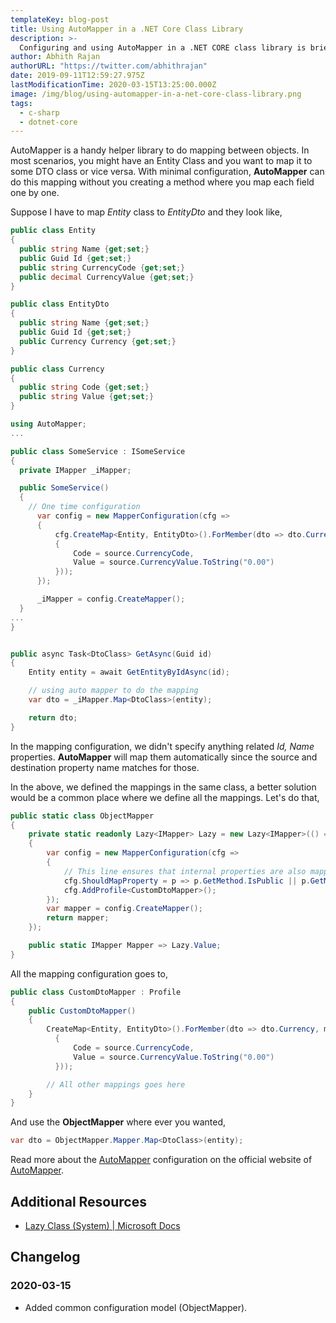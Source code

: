 ```yaml
---
templateKey: blog-post
title: Using AutoMapper in a .NET Core Class Library
description: >-
  Configuring and using AutoMapper in a .NET CORE class library is briefed in this article.
author: Abhith Rajan
authorURL: "https://twitter.com/abhithrajan"
date: 2019-09-11T12:59:27.975Z
lastModificationTime: 2020-03-15T13:25:00.000Z
image: /img/blog/using-automapper-in-a-net-core-class-library.png
tags:
  - c-sharp
  - dotnet-core
---
```


AutoMapper is a handy helper library to do mapping between objects. In most scenarios, you might have an Entity Class and you want to map it to some DTO class or vice versa. With minimal configuration, **AutoMapper** can do this mapping without you creating a method where you map each field one by one.

Suppose I have to map _Entity_ class to _EntityDto_ and they look like,

```cs
public class Entity
{
  public string Name {get;set;}
  public Guid Id {get;set;}
  public string CurrencyCode {get;set;}
  public decimal CurrencyValue {get;set;}
}

public class EntityDto
{
  public string Name {get;set;}
  public Guid Id {get;set;}
  public Currency Currency {get;set;}
}

public class Currency
{
  public string Code {get;set;}
  public string Value {get;set;}
}
```

```cs
using AutoMapper;
...

public class SomeService : ISomeService
{
  private IMapper _iMapper;

  public SomeService()
  {
    // One time configuration
      var config = new MapperConfiguration(cfg =>
      {
          cfg.CreateMap<Entity, EntityDto>().ForMember(dto => dto.Currency, map => map.MapFrom(source => new Currency
          {
              Code = source.CurrencyCode,
              Value = source.CurrencyValue.ToString("0.00")
          }));
      });

      _iMapper = config.CreateMapper();
  }
...
}


public async Task<DtoClass> GetAsync(Guid id)
{
    Entity entity = await GetEntityByIdAsync(id);

    // using auto mapper to do the mapping
    var dto = _iMapper.Map<DtoClass>(entity);

    return dto;
}
```

In the mapping configuration, we didn't specify anything related _Id, Name_ properties. **AutoMapper** will map them automatically since the source and destination property name matches for those.

In the above, we defined the mappings in the same class, a better solution would be a common place where we define all the mappings. Let's do that,

```cs
public static class ObjectMapper
{
    private static readonly Lazy<IMapper> Lazy = new Lazy<IMapper>(() =>
    {
        var config = new MapperConfiguration(cfg =>
        {
            // This line ensures that internal properties are also mapped over.
            cfg.ShouldMapProperty = p => p.GetMethod.IsPublic || p.GetMethod.IsAssembly;
            cfg.AddProfile<CustomDtoMapper>();
        });
        var mapper = config.CreateMapper();
        return mapper;
    });

    public static IMapper Mapper => Lazy.Value;
}
```

All the mapping configuration goes to,

```cs
public class CustomDtoMapper : Profile
{
    public CustomDtoMapper()
    {
        CreateMap<Entity, EntityDto>().ForMember(dto => dto.Currency, map => map.MapFrom(source => new Currency
          {
              Code = source.CurrencyCode,
              Value = source.CurrencyValue.ToString("0.00")
          }));

        // All other mappings goes here
    }
}
```

And use the **ObjectMapper** where ever you wanted,

```cs
var dto = ObjectMapper.Mapper.Map<DtoClass>(entity);
```

Read more about the [AutoMapper](https://automapper.org/) configuration on the official website of [AutoMapper](https://automapper.org/).

## Additional Resources

- [Lazy Class (System) | Microsoft Docs](https://docs.microsoft.com/en-us/dotnet/api/system.lazy-1)

## Changelog

### 2020-03-15

- Added common configuration model (ObjectMapper).
